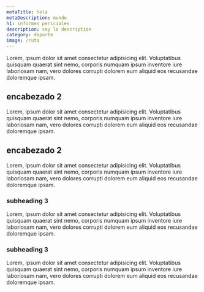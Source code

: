 ```yaml
---
metaTitle: hola
metaDescription: mundo
h1: informes periciales
description: soy la description
category: deporte
image: /ruta
---
```



Lorem, ipsum dolor sit amet consectetur adipisicing elit. Voluptatibus quisquam quaerat sint nemo, corporis numquam ipsum inventore iure laboriosam nam, vero dolores corrupti dolorem eum aliquid eos recusandae doloremque ipsam.

<ServiceForm heading="contacta conmigo" />

## encabezado 2

Lorem, ipsum dolor sit amet consectetur adipisicing elit. Voluptatibus quisquam quaerat sint nemo, corporis numquam ipsum inventore iure laboriosam nam, vero dolores corrupti dolorem eum aliquid eos recusandae doloremque ipsam.

<CtaLinks modifier="service-page" />

## encabezado 2

Lorem, ipsum dolor sit amet consectetur adipisicing elit. Voluptatibus quisquam quaerat sint nemo, corporis numquam ipsum inventore iure laboriosam nam, vero dolores corrupti dolorem eum aliquid eos recusandae doloremque ipsam.

### subheading 3

Lorem, ipsum dolor sit amet consectetur adipisicing elit. Voluptatibus quisquam quaerat sint nemo, corporis numquam ipsum inventore iure laboriosam nam, vero dolores corrupti dolorem eum aliquid eos recusandae doloremque ipsam.

### subheading 3

Lorem, ipsum dolor sit amet consectetur adipisicing elit. Voluptatibus quisquam quaerat sint nemo, corporis numquam ipsum inventore iure laboriosam nam, vero dolores corrupti dolorem eum aliquid eos recusandae doloremque ipsam.
